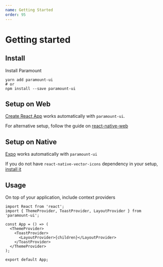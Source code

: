 ```yaml
---
name: Getting Started
order: 95
---
```


# Getting started

## Install

Install Paramount

```
yarn add paramount-ui
# or
npm install --save paramount-ui
```

## Setup on Web

[Create React App](https://facebook.github.io/create-react-app/) works automatically with `paramount-ui`.

For alternative setup, follow the guide on [react-native-web](https://github.com/necolas/react-native-web/blob/master/docs/guides/getting-started.md)

## Setup on Native

[Expo](https://expo.io/) works automatically with `paramount-ui`

If you do not have `react-native-vector-icons` dependency in your setup, [install it](https://github.com/oblador/react-native-vector-icons)

## Usage

On top of your application, include context providers

```tsx
import React from 'react';
import { ThemeProvider, ToastProvider, LayoutProvider } from 'paramount-ui';

const App = () => (
  <ThemeProvider>
    <ToastProvider>
      <LayoutProvider>{children}</LayoutProvider>
    </ToastProvider>
  </ThemeProvider>
);

export default App;
```
